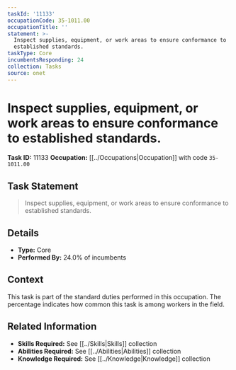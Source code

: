 ```yaml
---
taskId: '11133'
occupationCode: 35-1011.00
occupationTitle: ''
statement: >-
  Inspect supplies, equipment, or work areas to ensure conformance to
  established standards.
taskType: Core
incumbentsResponding: 24
collection: Tasks
source: onet
---
```

# Inspect supplies, equipment, or work areas to ensure conformance to established standards.

**Task ID:** 11133
**Occupation:** [[../Occupations|Occupation]] with code `35-1011.00`

## Task Statement

> Inspect supplies, equipment, or work areas to ensure conformance to established standards.

## Details

- **Type:** Core
- **Performed By:** 24.0% of incumbents

## Context

This task is part of the standard duties performed in this occupation. The percentage indicates how common this task is among workers in the field.

## Related Information

- **Skills Required:** See [[../Skills|Skills]] collection
- **Abilities Required:** See [[../Abilities|Abilities]] collection
- **Knowledge Required:** See [[../Knowledge|Knowledge]] collection
